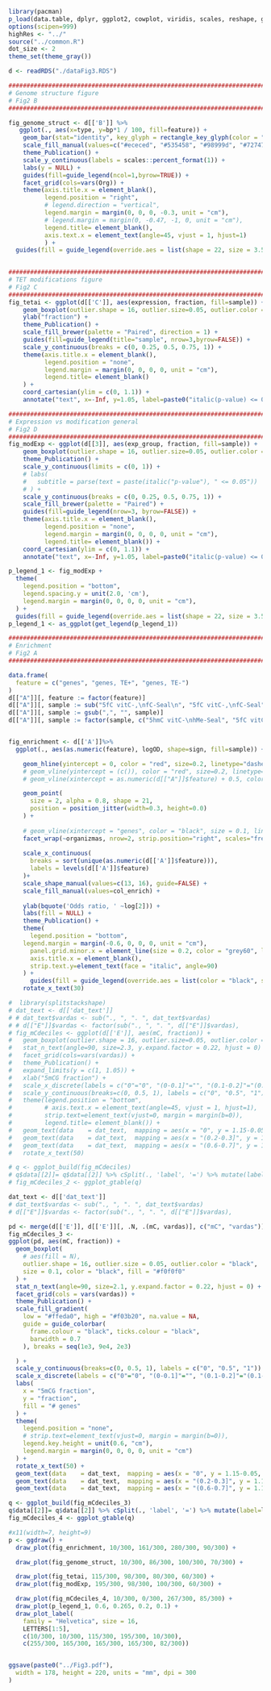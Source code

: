 ```r
library(pacman)
p_load(data.table, dplyr, ggplot2, cowplot, viridis, scales, reshape, ggpubr, ggforce, rstatix, RColorBrewer, foreach, EnvStats)
options(scipen=999)
highRes <- "../"
source("../common.R")
dot_size <- 2
theme_set(theme_gray())

d <- readRDS("./dataFig3.RDS")
```
```r
###############################################################################    
# Genome structure figure
# Fig2 B
###############################################################################    

fig_genome_struct <- d[['B']] %>% 
   ggplot(., aes(x=type, y=bp*1 / 100, fill=feature)) +
    geom_bar(stat="identity", key_glyph = rectangle_key_glyph(color = "black", linetype = 1, size = 0.2 )) +
    scale_fill_manual(values=c("#ececed", "#535458", "#98999d", "#727479", "#c2c2c5","#0f1010" )) +
    theme_Publication() +
    scale_y_continuous(labels = scales::percent_format(1)) +
    labs(y = NULL) + 
    guides(fill=guide_legend(ncol=1,byrow=TRUE)) +
    facet_grid(cols=vars(Org)) +
    theme(axis.title.x = element_blank(), 
          legend.position = "right", 
          # legend.direction = "vertical",
          legend.margin = margin(0, 0, 0, -0.3, unit = "cm"),
          # legend.margin = margin(0, -0.47, -1, 0, unit = "cm"),
          legend.title= element_blank(), 
          axis.text.x = element_text(angle=45, vjust = 1, hjust=1)
          ) +
  guides(fill = guide_legend(override.aes = list(shape = 22, size = 3.5, alpha = 1), ncol = 1, byrow = TRUE))
      
```

```r
###############################################################################    
# TET modifications figure
# Fig2 C
###############################################################################    
fig_tetai <- ggplot(d[['C']], aes(expression, fraction, fill=sample)) +
    geom_boxplot(outlier.shape = 16, outlier.size=0.05, outlier.color = "black", size = 0.1) +
    ylab("fraction") +
    theme_Publication() +
    scale_fill_brewer(palette = "Paired", direction = 1) +
    guides(fill=guide_legend(title="sample", nrow=3,byrow=FALSE)) +
    scale_y_continuous(breaks = c(0, 0.25, 0.5, 0.75, 1)) +
    theme(axis.title.x = element_blank(), 
          legend.position = "none", 
          legend.margin = margin(0, 0, 0, 0, unit = "cm"),
          legend.title= element_blank()
    ) +
    coord_cartesian(ylim = c(0, 1.1)) +
    annotate("text", x=-Inf, y=1.05, label=paste0("italic(p-value) <= 0.05"), parse=TRUE, size=2.5, hjust=-0.1, vjust=0)   

```

```r
###############################################################################    
# Expression vs modification general
# Fig2 D
###############################################################################    
fig_modExp <- ggplot(d[[3]], aes(exp_group, fraction, fill=sample)) +
    geom_boxplot(outlier.shape = 16, outlier.size=0.05, outlier.color = "black", size = 0.1, key_glyph = rectangle_key_glyph(color = "black", linetype = 1, size = 0.2 )) +
    theme_Publication() +
    scale_y_continuous(limits = c(0, 1)) +
    # labs(
    #   subtitle = parse(text = paste(italic("p-value"), " <= 0.05"))
    # ) +
    scale_y_continuous(breaks = c(0, 0.25, 0.5, 0.75, 1)) +
    scale_fill_brewer(palette = "Paired") +
    guides(fill=guide_legend(nrow=3, byrow=FALSE)) +
    theme(axis.title.x = element_blank(), 
          legend.position = "none", 
          legend.margin = margin(0, 0, 0, 0, unit = "cm"),
          legend.title= element_blank()) +
    coord_cartesian(ylim = c(0, 1.1)) +
    annotate("text", x=-Inf, y=1.05, label=paste0("italic(p-value) <= 0.05"), parse=TRUE, size=2.5, hjust=-0.1, vjust=0)   

p_legend_1 <- fig_modExp +
  theme(
    legend.position = "bottom",
    legend.spacing.y = unit(2.0, 'cm'),
    legend.margin = margin(0, 0, 0, 0, unit = "cm"),
  ) +
  guides(fill = guide_legend(override.aes = list(shape = 22, size = 3.5, alpha = 1), nrow = 2, byrow=FALSE))
p_legend_1 <- as_ggplot(get_legend(p_legend_1))


```
```r
###############################################################################   
# Enrichment
# Fig2 A
###############################################################################   

data.frame(
  feature = c("genes", "genes, TE+", "genes, TE-")
)
d[["A"]][, feature := factor(feature)]
d[["A"]][, sample := sub("5fC vitC-,\nfC-Seal\n", "5fC vitC-,\nfC-Seal", sample)]
d[["A"]][, sample := gsub(",", "", sample)]
d[["A"]][, sample := factor(sample, c("5hmC vitC-\nhMe-Seal", "5fC vitC-\nfC-Seal", "5hmC vitC-\nhmTOP-seq", "5hmC vitC+\nhmTOP-seq", "5fC vitC-\nfoTOP-seq", "5fC vitC+\nfoTOP-seq", "\n5mC \nWGBS\n"  ))]


fig_enrichment <- d[['A']]%>% 
  ggplot(., aes(as.numeric(feature), logOD, shape=sign, fill=sample)) +

    geom_hline(yintercept = 0, color = "red", size=0.2, linetype="dashed") +
    # geom_vline(yintercept = (c()), color = "red", size=0.2, linetype="dashed") +
    # geom_vline(xintercept = as.numeric(d[["A"]]$feature) + 0.5, color = "black", size=0.2, linetype="dashed") +

    geom_point(
      size = 2, alpha = 0.8, shape = 21,
      position = position_jitter(width=0.3, height=0.0)
    ) +
    
    # geom_vline(xintercept = "genes", color = "black", size = 0.1, linetype = "dashed", vjust = 0.5) +
    facet_wrap(~organizmas, nrow=2, strip.position="right", scales="free_y") +
    
    scale_x_continuous(
      breaks = sort(unique(as.numeric(d[['A']]$feature))),
      labels = levels(d[['A']]$feature)
    )+
    scale_shape_manual(values=c(13, 16), guide=FALSE) +
    scale_fill_manual(values=col_enrich) +
    
    ylab(bquote('Odds ratio, ' ~log[2])) +   
    labs(fill = NULL) +
    theme_Publication() +
    theme(
      legend.position = "bottom",
    legend.margin = margin(-0.6, 0, 0, 0, unit = "cm"),
      panel.grid.minor.x = element_line(size = 0.2, color = "grey60", linetype = "dashed"), 
      axis.title.x = element_blank(), 
      strip.text.y=element_text(face = "italic", angle=90)
    ) +
      guides(fill = guide_legend(override.aes = list(color = "black", shape = 21, size = 3.5, alpha = 1), nrow = 1, byrow = TRUE)) +
    rotate_x_text(30)

```



```r
#  library(splitstackshape)
# dat_text <- d[['dat_text']]
# # dat_text$vardas <- sub("., ", ". ", dat_text$vardas)
# # d[["E"]]$vardas <- factor(sub("., ", ". ", d[["E"]]$vardas), 
# fig_mCdeciles <- ggplot(d[['E']], aes(mC, fraction)) +
#   geom_boxplot(outlier.shape = 16, outlier.size=0.05, outlier.color = "black", size = 0.1, key_glyph = rectangle_key_glyph(color = "black", linetype = 1, size = 0.2 )) +
#   stat_n_text(angle=90, size=2.3, y.expand.factor = 0.22, hjust = 0) +
#   facet_grid(cols=vars(vardas)) +
#   theme_Publication() +
#   expand_limits(y = c(1, 1.05)) +
#   xlab("5mCG fraction") +
#   scale_x_discrete(labels = c("0"="0", "(0-0.1]"="", "(0.1-0.2]"="(0.1-0.2]", "(0.2-0.3]"="", "(0.3-0.4]"="(0.3-0.4]", "(0.4-0.5]"="", "(0.5-0.6]"="(0.5-0.6]", "(0.6-0.7]"="", "(0.7-0.8]"="(0.7-0.8]", "(0.8-0.9]"="", "(0.9-1]"="(0.9-1]") ) + 
#   scale_y_continuous(breaks=c(0, 0.5, 1), labels = c("0", "0.5", "1")) +
#   theme(legend.position = "bottom", 
#         # axis.text.x = element_text(angle=45, vjust = 1, hjust=1),
#         strip.text=element_text(vjust=0, margin = margin(b=0)),
#         legend.title= element_blank()) +
#   geom_text(data    = dat_text,  mapping = aes(x = "0", y = 1.15-0.05, label = r2),            hjust   = -0.1, size    = 2.5, vjust   = 1, parse = TRUE ) +
#   geom_text(data    = dat_text,  mapping = aes(x = "(0.2-0.3]", y = 1.14-0.05, label =  pval), hjust   = -0.1, size    = 2.5, vjust   = 1, parse = TRUE ) +
#   geom_text(data    = dat_text,  mapping = aes(x = "(0.6-0.7]", y = 1.13-0.05, label =  sub("...$", "", r)), hjust   = -0.1, size    = 2.5, vjust   = 1, parse = TRUE ) +
#   rotate_x_text(50)

# q <- ggplot_build(fig_mCdeciles)
# q$data[[2]]= q$data[[2]] %>% cSplit(., 'label', '=') %>% mutate(label=label_2)
# fig_mCdeciles_2 <- ggplot_gtable(q)

dat_text <- d[['dat_text']]
# dat_text$vardas <- sub("., ", ". ", dat_text$vardas)
# d[["E"]]$vardas <- factor(sub("., ", ". ", d[["E"]]$vardas), 

pd <- merge(d[['E']], d[['E']][, .N, .(mC, vardas)], c("mC", "vardas"))
fig_mCdeciles_3 <- 
ggplot(pd, aes(mC, fraction)) +
  geom_boxplot(
    # aes(fill = N),
    outlier.shape = 16, outlier.size = 0.05, outlier.color = "black",
    size = 0.1, color = "black", fill = "#f0f0f0"
  ) +
  stat_n_text(angle=90, size=2.1, y.expand.factor = 0.22, hjust = 0) +
  facet_grid(cols = vars(vardas)) +
  theme_Publication() +
  scale_fill_gradient(
    low = "#ffeda0", high = "#f03b20", na.value = NA,
    guide = guide_colorbar(
      frame.colour = "black", ticks.colour = "black",
      barwidth = 0.7
    ), breaks = seq(1e3, 9e4, 2e3)

  ) +
  scale_y_continuous(breaks=c(0, 0.5, 1), labels = c("0", "0.5", "1")) +
  scale_x_discrete(labels = c("0"="0", "(0-0.1]"="", "(0.1-0.2]"="(0.1-0.2]", "(0.2-0.3]"="", "(0.3-0.4]"="(0.3-0.4]", "(0.4-0.5]"="", "(0.5-0.6]"="(0.5-0.6]", "(0.6-0.7]"="", "(0.7-0.8]"="(0.7-0.8]", "(0.8-0.9]"="", "(0.9-1]"="(0.9-1]") ) + 
  labs(
    x = "5mCG fraction",
    y = "fraction",
    fill = "# genes"
  ) +
  theme(
    legend.position = "none", 
    # strip.text=element_text(vjust=0, margin = margin(b=0)),
    legend.key.height = unit(0.6, "cm"),
    legend.margin = margin(0, 0, 0, 0, unit = "cm")
  ) +
  rotate_x_text(50) +
  geom_text(data    = dat_text,  mapping = aes(x = "0", y = 1.15-0.05, label = r2),            hjust   = -0.1, size    = 2.5, vjust   = 1, parse = TRUE ) +
  geom_text(data    = dat_text,  mapping = aes(x = "(0.2-0.3]", y = 1.14-0.05, label =  pval), hjust   = -0.1, size    = 2.5, vjust   = 1, parse = TRUE ) +
  geom_text(data    = dat_text,  mapping = aes(x = "(0.6-0.7]", y = 1.13-0.05, label =  sub("...$", "", r)), hjust   = -0.1, size    = 2.5, vjust   = 1, parse = TRUE )

q <- ggplot_build(fig_mCdeciles_3)
q$data[[2]]= q$data[[2]] %>% cSplit(., 'label', '=') %>% mutate(label=label_2)
fig_mCdeciles_4 <- ggplot_gtable(q)

```





```r
#x11(width=7, height=9)
p <- ggdraw() + 
  draw_plot(fig_enrichment, 10/300, 161/300, 280/300, 90/300) +

  draw_plot(fig_genome_struct, 10/300, 86/300, 100/300, 70/300) +

  draw_plot(fig_tetai, 115/300, 98/300, 80/300, 60/300) +
  draw_plot(fig_modExp, 195/300, 98/300, 100/300, 60/300) +

  draw_plot(fig_mCdeciles_4, 10/300, 0/300, 267/300, 85/300) +
  draw_plot(p_legend_1, 0.6, 0.265, 0.2, 0.1) +
  draw_plot_label(
    family = "Helvetica", size = 16,
    LETTERS[1:5],
    c(10/300, 10/300, 115/300, 195/300, 10/300),
    c(255/300, 165/300, 165/300, 165/300, 82/300))  


ggsave(paste0("../Fig3.pdf"),
  width = 178, height = 220, units = "mm", dpi = 300
)


 
```




